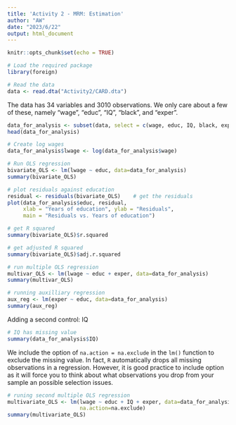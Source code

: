 ```yaml
---
title: 'Activity 2 - MRM: Estimation'
author: "AW"
date: "2023/6/22"
output: html_document
---
```


```r
knitr::opts_chunk$set(echo = TRUE)
```

```r
# Load the required package
library(foreign)
```

```r
# Read the data
data <- read.dta("Activity2/CARD.dta")
```

The data has 34 variables and 3010 observations. We only care about a few of these, namely "wage", "educ", "IQ", "black", and "exper".

```r
data_for_analysis <- subset(data, select = c(wage, educ, IQ, black, exper)) 
head(data_for_analysis)
```

```r
# Create log wages
data_for_analysis$lwage <- log(data_for_analysis$wage)
```

```r
# Run OLS regression
bivariate_OLS <- lm(lwage ~ educ, data=data_for_analysis)
summary(bivariate_OLS)
```

```r
# plot residuals against education
residual <- residuals(bivariate_OLS)    # get the residuals
plot(data_for_analysis$educ, residual,
     xlab = "Years of education", ylab = "Residuals",
     main = "Residuals vs. Years of education")
```

```r
# get R squared
summary(bivariate_OLS)$r.squared
```

```r
# get adjusted R squared
summary(bivariate_OLS)$adj.r.squared
```

```r
# run multiple OLS regression
multivar_OLS <- lm(lwage ~ educ + exper, data=data_for_analysis)
summary(multivar_OLS)
```

```r
# running auxilliary regression
aux_reg <- lm(exper ~ educ, data=data_for_analysis)
summary(aux_reg)
```

Adding a second control: IQ

```r
# IQ has missing value
summary(data_for_analysis$IQ)
```

We include the option of `na.action = na.exclude` in the `lm()` function to exclude the missing value. In fact, `R` automatically drops all missing observations in a regression. However, it is good practice to include option as it will force you to think about what observations you drop from your sample an possible selection issues.

```r
# runing second multiple OLS regression
multivariate_OLS <- lm(lwage ~ educ + IQ + exper, data=data_for_analysis,
                       na.action=na.exclude)
summary(multivariate_OLS)
```


